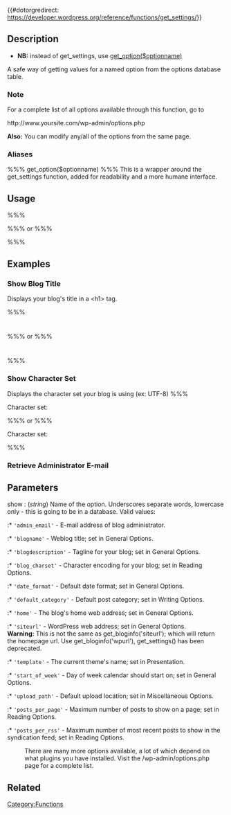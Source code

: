 {{Deprecated}}

{{#dotorgredirect: https://developer.wordpress.org/reference/functions/get_settings/}}
== Description ==

* '''NB:''' instead of get_settings, use [[Function_Reference/get_option|get_option($optionname)]]

A safe way of getting values for a named option from the options database table.

=== Note ===

For a complete list of all options available through this function, go to

<nowiki> http://www.yoursite.com/wp-admin/options.php </nowiki>

'''Also:''' You can modify any/all of the options from the same page.

=== Aliases ===

%%% get_option($optionname) %%%
This is a wrapper around the get_settings function, added for readability and a more humane interface.

== Usage ==

%%% <?php echo get_settings('show'); ?> %%%
or
%%% <?php echo get_option('show'); ?> %%%

== Examples ==

=== Show Blog Title ===

Displays your blog's title in a &lt;h1&gt; tag.

%%% <h1><?php echo get_settings('blogname'); ?></h1> %%%
or
%%% <h1><?php echo get_option('blogname'); ?></h1> %%%

=== Show Character Set ===

Displays the character set your blog is using (ex: UTF-8)
%%% <p>Character set: <?php echo get_settings('blog_charset'); ?> </p> %%%
or
%%% <p>Character set: <?php echo get_option('blog_charset'); ?> </p> %%%

===Retrieve Administrator E-mail===

== Parameters ==

; show : (''string'') Name of the option. Underscores separate words, lowercase only - this is going to be in a database. Valid values:
:* <tt>'admin_email'</tt> - E-mail address of blog administrator.
:* <tt>'blogname'</tt> - Weblog title; set in General Options.
:* <tt>'blogdescription'</tt> - Tagline for your blog; set in General Options.
:* <tt>'blog_charset'</tt> - Character encoding for your blog; set in Reading Options.
:* <tt>'date_format'</tt> - Default date format; set in General Options.
:* <tt>'default_category'</tt> - Default post category; set in Writing Options.
:* <tt>'home'</tt> - The blog's home web address; set in General Options.
:* <tt>'siteurl'</tt> - WordPress web address; set in General Options.<br />'''Warning:''' This is not the same as get_bloginfo('siteurl'); which will return the homepage url. Use get_bloginfo('wpurl'), get_settings() has been deprecated.
:* <tt>'template'</tt> - The current theme's name; set in Presentation.
:* <tt>'start_of_week'</tt> - Day of week calendar should start on; set in General Options.
:* <tt>'upload_path'</tt> - Default upload location; set in Miscellaneous Options.
:* <tt>'posts_per_page'</tt> - Maximum number of posts to show on a page; set in Reading Options.
:* <tt>'posts_per_rss'</tt> - Maximum number of most recent posts to show in the syndication feed; set in Reading Options.
:There are many more options available, a lot of which depend on what plugins you have installed. Visit the /wp-admin/options.php page for a complete list.

== Related ==

{{Tag Footer}}

[[Category:Functions]]